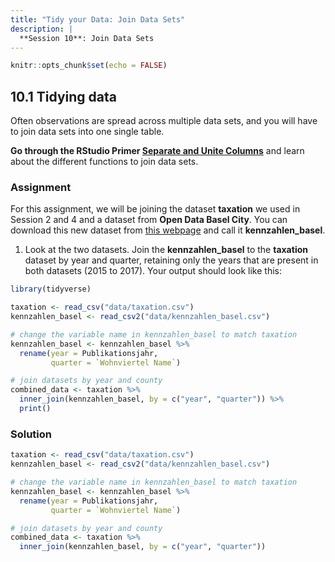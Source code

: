 ```yaml
---
title: "Tidy your Data: Join Data Sets"
description: |
  **Session 10**: Join Data Sets
---
```


```r
knitr::opts_chunk$set(echo = FALSE)
```

## 10.1 Tidying data

Often observations are spread across multiple data sets, and you will have to join data sets into one single table. 

**Go through the RStudio Primer [Separate and Unite Columns](https://rstudio.cloud/learn/primers/4.3)** and learn about the different functions to join data sets.

### Assignment

For this assignment, we will be joining the dataset **taxation** we used in Session 2 and 4 and a dataset from **Open Data Basel City**.
You can download this new dataset from [this webpage](https://data.bs.ch/explore/dataset/100011/information/?disjunctive.publikationsjahr&disjunctive.wohnviertel_id&disjunctive.wohnviertel_name&sort=-publikationsjahr) and call it **kennzahlen_basel**.

  1. Look at the two datasets. Join the **kennzahlen_basel** to the **taxation** dataset by year and quarter, retaining only the years that are present in both datasets (2015 to 2017).
  Your output should look like this:

``` r
library(tidyverse)

taxation <- read_csv("data/taxation.csv")
kennzahlen_basel <- read_csv2("data/kennzahlen_basel.csv") 

# change the variable name in kennzahlen_basel to match taxation
kennzahlen_basel <- kennzahlen_basel %>%
  rename(year = Publikationsjahr,
         quarter = `Wohnviertel Name`)

# join datasets by year and county
combined_data <- taxation %>%
  inner_join(kennzahlen_basel, by = c("year", "quarter")) %>%
  print()
```

### Solution
``` r
taxation <- read_csv("data/taxation.csv")
kennzahlen_basel <- read_csv2("data/kennzahlen_basel.csv") 

# change the variable name in kennzahlen_basel to match taxation
kennzahlen_basel <- kennzahlen_basel %>%
  rename(year = Publikationsjahr,
         quarter = `Wohnviertel Name`)

# join datasets by year and county
combined_data <- taxation %>%
  inner_join(kennzahlen_basel, by = c("year", "quarter"))
```






